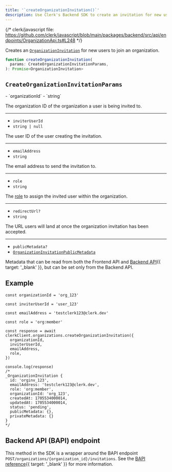 ```yaml
---
title: '`createOrganizationInvitation()`'
description: Use Clerk's Backend SDK to create an invitation for new users to join an organization.
---
```


{/* clerk/javascript file: https://github.com/clerk/javascript/blob/main/packages/backend/src/api/endpoints/OrganizationApi.ts#L248 */}

Creates an [`OrganizationInvitation`](/docs/references/backend/types/backend-organization-invitation) for new users to join an organization.

```ts
function createOrganizationInvitation(
  params: CreateOrganizationInvitationParams,
): Promise<OrganizationInvitation>
```

## `CreateOrganizationInvitationParams`

<Properties>
  - `organizationId`
  - `string`

  The organization ID of the organization a user is being invited to.

  ---

  - `inviterUserId`
  - `string | null`

  The user ID of the user creating the invitation.

  ---

  - `emailAddress`
  - `string`

  The email address to send the invitation to.

  ---

  - `role`
  - `string`

  The [role](/docs/organizations/roles-permissions) to assign the invited user within the organization.

  ---

  - `redirectUrl?`
  - `string`

  The URL users will land at once the organization invitation has been accepted.

  ---

  - `publicMetadata?`
  - [`OrganizationInvitationPublicMetadata`](/docs/references/javascript/types/metadata#organization-invitation-public-metadata)

  Metadata that can be read from both the Frontend API and [Backend API](/docs/reference/backend-api){{ target: '_blank' }}, but can be set only from the Backend API.
</Properties>

## Example

```tsx
const organizationId = 'org_123'

const inviterUserId = 'user_123'

const emailAddress = 'testclerk123@clerk.dev'

const role = 'org:member'

const response = await clerkClient.organizations.createOrganizationInvitation({
  organizationId,
  inviterUserId,
  emailAddress,
  role,
})

console.log(response)
/*
_OrganizationInvitation {
  id: 'orginv_123',
  emailAddress: 'testclerk123@clerk.dev',
  role: 'org:member',
  organizationId: 'org_123',
  createdAt: 1705534000014,
  updatedAt: 1705534000014,
  status: 'pending',
  publicMetadata: {},
  privateMetadata: {}
}
*/
```

## Backend API (BAPI) endpoint

This method in the SDK is a wrapper around the BAPI endpoint `POST/organizations/{organization_id}/invitations`. See the [BAPI reference](/docs/reference/backend-api/tag/Organization-Invitations#operation/CreateOrganizationInvitation){{ target: '_blank' }} for more information.
